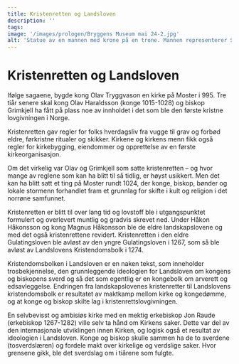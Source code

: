 ```yaml
---
title: Kristenretten og Landsloven
description: ''
tags:
image: '/images/prologen/Bryggens Museum mai 24-2.jpg'
alt: 'Statue av en mannen med krone på en trone. Mannen representerer St Olav.'
---
```



# Kristenretten og Landsloven

<Container stil="initial side">
    Ifølge sagaene, bygde kong Olav Tryggvason en kirke på Moster i 995. Tre tiår senere skal kong Olav Haraldsson (konge 1015-1028) og biskop Grimkjell ha fått på plass noe av innholdet i det som ble den første kristne lovgivningen i Norge. 

Kristenretten gav regler for folks hverdagsliv fra vugge til grav og forbød eldre, førkristne ritualer og skikker. Kirkene og kirkens menn fikk også regler for kirkebygging, eiendommer og opprettelse av en første kirkeorganisasjon. 

Om det virkelig var Olav og Grimkjell som satte kristenretten – og hvor mange av reglene som kan ha blitt til så tidlig, er høyst usikkert. Men det kan ha blitt satt et ting på Moster rundt 1024, der konge, biskop, bønder og lokale stormenn forhandlet fram et grunnlag for skifte i kult og religion i det norrøne samfunnet. 

Kristenretten er blitt til over lang tid og lovstoff ble i utgangspunktet formulert og overlevert muntlig og gradvis skrevet ned. Under Håkon Håkonsson og kong Magnus Håkonsson ble de eldre landskapslovene og med det også kristenrettene revidert. Kristenretten i den eldre Gulatingsloven ble avløst av den yngre Gulatingsloven i 1267, som så ble avløst av Landslovens Kristendomsbolk i 1274. 

Kristendomsbolken i Landsloven er en naken tekst, som inneholder trosbekjennelse, den grunnleggende ideologien for Landsloven om kongens og biskopens sverd og så det som egentlig er en kongebolk om arverett og edsavleggelse. Endringen fra landskapslovenes kristenretter til Landslovens kristendomsbolk er resultatet av maktkamp mellom kirke og kongedømme, og at konge og biskop skilte lag i kristenrettslovgivningen. 

En selvbevisst og ambisiøs kirke med en mektig erkebiskop Jon Raude (erkebiskop 1267-1282) ville selv ta hånd om Kirkens saker. Dette var del av den internasjonale utviklingen innen Kirken, og logisk også et resultat av ideologien i Landsloven. Konge og biskop skulle sammen ha de to sverdene (tosverdslæren) og fordele makt over kirkelige og verdslige saker. Hvor grensene gikk, ble det sverdslag om i tiårene som fulgte.  

</Container>